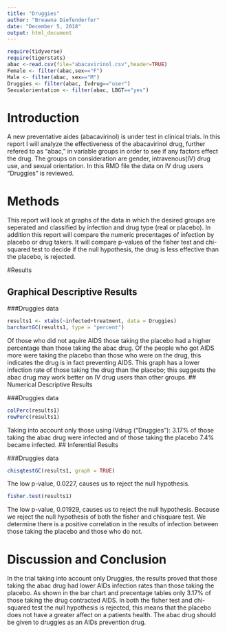 ```yaml
---
title: "Druggies"
author: "Breawna Diefenderfer"
date: "December 5, 2018"
output: html_document
---
```


```r
require(tidyverse)
require(tigerstats)
abac <-read.csv(file="abacavirinol.csv",header=TRUE)
Female <- filter(abac,sex=="F")
Male <- filter(abac, sex=="M")
Druggies <- filter(abac, Ivdrug=="user")
Sexualorientation <- filter(abac, LBGT=="yes")
```

# Introduction

<!--In this section you explain what you are trying to show.  Where did the data come from?  What is the research or other question you are trying to answer?.  If you skimp in this section expect to be marked down in your grade. Paint a picture of the project a couple of paragraphs is expected!-->

A new  preventative aides (abacavirinol) is under test in clinical trials. In this report I will analyze the effectiveness of the abacavirinol drug, further refered to as "abac," in variable groups in order to see if any factors effect the drug. The groups on consideration are gender, intravenous(IV) drug use, and sexual orientation.
In this RMD file the data on IV drug users "Druggies" is reviewed.

# Methods

<!--Decide on your methods:  use "variable analysis" or other appropriate descriptors.  Make sure to choose at least one graphical method and at least one numerical method. Discuss what data manipulations may be needed for example subsetting or other binning procedures and what sort of graphical displays and inferential tools will be used!-->
This report will look at graphs of the data in which the desired groups are seperated and classified by infection and drug type (real or placebo). In addition this report will compare the numeric precentages of infection by placebo or drug takers. It will compare p-values of the fisher test and chi-squared test to decide if the null hypothesis, the drug is less effective than the placebo, is rejected.
  
#Results

<!--Divide this section into two sub-sections:  One for your descriptive  results and one for your inferential results.!-->

## Graphical Descriptive Results

<!--Graphical results here.  Make sure to show your code.  Provide appropriate labels for axes, giving units if possible, and provide a good title for the graph, too.  Use the graphical results to describe the patterns if any that exist in the data as focused toward the research question. Bottom line is to explain the features of the graph that are relevant to conforming or departing to what is expected by your null hypothesis !-->
    
###Druggies data
```r
results1 <- xtabs(~infected+treatment, data = Druggies)
barchartGC(results1, type = "percent")
```
  
Of those who did not aquire AIDS those taking the placebo had a higher percentage than those taking the abac drug. Of the people who got AIDS more were taking the placebo than those who were on the drug, this indicates the drug is in fact preventing AIDS. This graph has a lower infection rate of those taking the drug than the placebo; this suggests the abac drug may work better on IV drug users than other groups.
## Numerical Descriptive Results

<!--Numerical results go here. Use the numerical results to describe the patterns if any that exist in the data as focused toward the research question!-->
  
###Druggies data
```r
colPerc(results1)
rowPerc(results1)
```
  Taking into account only those using IVdrug ("Druggies"): 3.17% of those taking the abac drug were infected and of those taking the placebo 7.4% became infected.
  ## Inferential Results

<!--State hypothesis clearly.  Make sure your discussion of the inferential test covers all the aspects that the test output produces, such as test statistic, p-value etc.  Make a decision about the null hypothesis, explain the assumptions on which the selected test/procedure was based, and why the chosen procedure satisfys the assumptions and is appropriate to answer the research question!-->
  
###Druggies data
```r
chisqtestGC(results1, graph = TRUE)
```
  
  The low p-value, 0.0227, causes us to reject the null hypothesis.
  
```r
fisher.test(results1)
```
  The low p-value, 0.01929, causes us to reject the null hypothesis.
Because we reject the null hypothesis of both the fisher and chisquare test. We determine there is a positive correlation in the results of infection between those taking the placebo and those who do not.
  
# Discussion and Conclusion

<!--Discussion and conclusion here.  If you found a relationship be sure to consider whether the relationship occurs because one of the variavbles causes the other, or whether they perhasps are related for some other reason.  Watch the chapter 6 videos from the GeorgeTown videos collection.!-->
In the trial taking into account only Druggies, the results proved that those taking the abac drug had lower AIDs infection rates than those taking the placebo. As shown in the bar chart and precentage tables only 3.17% of those taking the drug contracted AIDS. In both the fisher test and chi-squared test the null hypothesis is rejected, this means that the placebo does not have a greater affect on a patients health. The abac drug should be given to druggies as an AIDs prevention drug.